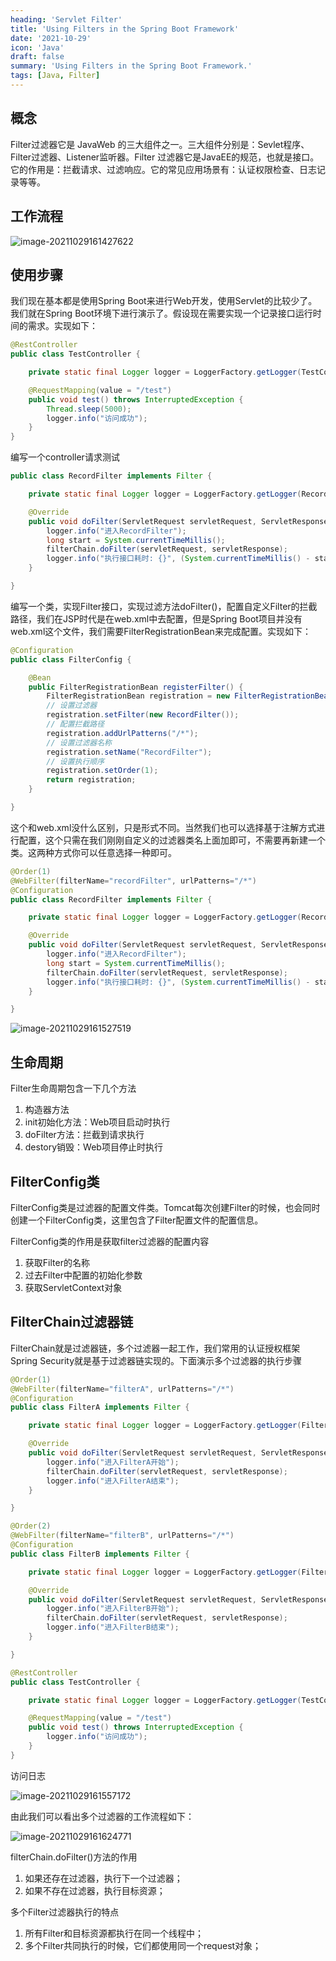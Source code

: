 ```yaml
---
heading: 'Servlet Filter'
title: 'Using Filters in the Spring Boot Framework'
date: '2021-10-29'
icon: 'Java'
draft: false
summary: 'Using Filters in the Spring Boot Framework.'
tags: [Java, Filter]
---
```


## 概念


Filter过滤器它是 JavaWeb 的三大组件之一。三大组件分别是：Sevlet程序、Filter过滤器、Listener监听器。Filter 过滤器它是JavaEE的规范，也就是接口。它的作用是：拦截请求、过滤响应。它的常见应用场景有：认证权限检查、日志记录等等。
## 工作流程

![image-20211029161427622](https://cxhello.oss-cn-beijing.aliyuncs.com/image/image-20211029161427622.png)


## 使用步骤


我们现在基本都是使用Spring Boot来进行Web开发，使用Servlet的比较少了。我们就在Spring Boot环境下进行演示了。假设现在需要实现一个记录接口运行时间的需求。实现如下：
​

```java
@RestController
public class TestController {

    private static final Logger logger = LoggerFactory.getLogger(TestController.class);

    @RequestMapping(value = "/test")
    public void test() throws InterruptedException {
        Thread.sleep(5000);
        logger.info("访问成功");
    }
}
```
编写一个controller请求测试
```java
public class RecordFilter implements Filter {

    private static final Logger logger = LoggerFactory.getLogger(RecordFilter.class);

    @Override
    public void doFilter(ServletRequest servletRequest, ServletResponse servletResponse, FilterChain filterChain) throws IOException, ServletException {
        logger.info("进入RecordFilter");
        long start = System.currentTimeMillis();
        filterChain.doFilter(servletRequest, servletResponse);
        logger.info("执行接口耗时: {}", (System.currentTimeMillis() - start));
    }

}
```
编写一个类，实现Filter接口，实现过滤方法doFilter()，配置自定义Filter的拦截路径，我们在JSP时代是在web.xml中去配置，但是Spring Boot项目并没有web.xml这个文件，我们需要FilterRegistrationBean来完成配置。实现如下：


```java
@Configuration
public class FilterConfig {

    @Bean
    public FilterRegistrationBean registerFilter() {
        FilterRegistrationBean registration = new FilterRegistrationBean();
        // 设置过滤器
        registration.setFilter(new RecordFilter());
        // 配置拦截路径
        registration.addUrlPatterns("/*");
        // 设置过滤器名称
        registration.setName("RecordFilter");
        // 设置执行顺序
        registration.setOrder(1);
        return registration;
    }

}
```
这个和web.xml没什么区别，只是形式不同。当然我们也可以选择基于注解方式进行配置，这个只需在我们刚刚自定义的过滤器类名上面加即可，不需要再新建一个类。这两种方式你可以任意选择一种即可。
​

```java
@Order(1)
@WebFilter(filterName="recordFilter", urlPatterns="/*")
@Configuration
public class RecordFilter implements Filter {

    private static final Logger logger = LoggerFactory.getLogger(RecordFilter.class);

    @Override
    public void doFilter(ServletRequest servletRequest, ServletResponse servletResponse, FilterChain filterChain) throws IOException, ServletException {
        logger.info("进入RecordFilter");
        long start = System.currentTimeMillis();
        filterChain.doFilter(servletRequest, servletResponse);
        logger.info("执行接口耗时: {}", (System.currentTimeMillis() - start));
    }

}
```
![image-20211029161527519](https://cxhello.oss-cn-beijing.aliyuncs.com/image/image-20211029161527519.png)
## 生命周期


Filter生命周期包含一下几个方法
​


1. 构造器方法
1. init初始化方法：Web项目启动时执行
1. doFilter方法：拦截到请求执行
1. destory销毁：Web项目停止时执行

## FilterConfig类

FilterConfig类是过滤器的配置文件类。Tomcat每次创建Filter的时候，也会同时创建一个FilterConfig类，这里包含了Filter配置文件的配置信息。
​

FilterConfig类的作用是获取filter过滤器的配置内容
​


1. 获取Filter的名称
1. 过去Filter中配置的初始化参数
1. 获取ServletContext对象

## FilterChain过滤器链


FilterChain就是过滤器链，多个过滤器一起工作，我们常用的认证授权框架Spring Security就是基于过滤器链实现的。下面演示多个过滤器的执行步骤
​

```java
@Order(1)
@WebFilter(filterName="filterA", urlPatterns="/*")
@Configuration
public class FilterA implements Filter {

    private static final Logger logger = LoggerFactory.getLogger(FilterA.class);

    @Override
    public void doFilter(ServletRequest servletRequest, ServletResponse servletResponse, FilterChain filterChain) throws IOException, ServletException {
        logger.info("进入FilterA开始");
        filterChain.doFilter(servletRequest, servletResponse);
        logger.info("进入FilterA结束");
    }

}
```
```java
@Order(2)
@WebFilter(filterName="filterB", urlPatterns="/*")
@Configuration
public class FilterB implements Filter {

    private static final Logger logger = LoggerFactory.getLogger(FilterB.class);

    @Override
    public void doFilter(ServletRequest servletRequest, ServletResponse servletResponse, FilterChain filterChain) throws IOException, ServletException {
        logger.info("进入FilterB开始");
        filterChain.doFilter(servletRequest, servletResponse);
        logger.info("进入FilterB结束");
    }

}
```
```java
@RestController
public class TestController {

    private static final Logger logger = LoggerFactory.getLogger(TestController.class);

    @RequestMapping(value = "/test")
    public void test() throws InterruptedException {
        logger.info("访问成功");
    }
}
```
访问日志

![image-20211029161557172](https://cxhello.oss-cn-beijing.aliyuncs.com/image/image-20211029161557172.png)

由此我们可以看出多个过滤器的工作流程如下：

![image-20211029161624771](https://cxhello.oss-cn-beijing.aliyuncs.com/image/image-20211029161624771.png)

filterChain.doFilter()方法的作用



1. 如果还存在过滤器，执行下一个过滤器；
1. 如果不存在过滤器，执行目标资源；



多个Filter过滤器执行的特点
​


1. 所有Filter和目标资源都执行在同一个线程中；
1. 多个Filter共同执行的时候，它们都使用同一个request对象；
